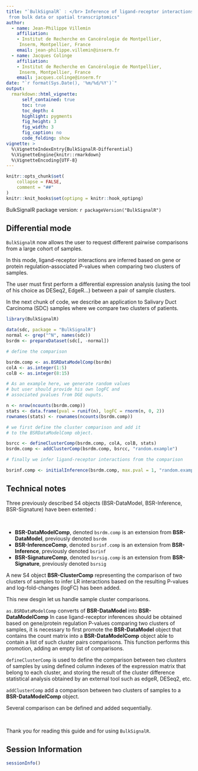 ```yaml
---
title: "`BulkSignalR` : </br> Inference of ligand-receptor interactions
 from bulk data or spatial transcriptomics"
author:
  - name: Jean-Philippe Villemin
    affiliation:
    - Institut de Recherche en Cancérologie de Montpellier,
     Inserm, Montpellier, France 
    email: jean-philippe.villemin@inserm.fr
  - name: Jacques Colinge
    affiliation:
    - Institut de Recherche en Cancérologie de Montpellier,
     Inserm, Montpellier, France 
    email: jacques.colinge@inserm.fr
date: "`r format(Sys.Date(), '%m/%d/%Y')`"
output: 
  rmarkdown::html_vignette:
      self_contained: true
      toc: true
      toc_depth: 4
      highlight: pygments
      fig_height: 3
      fig_width: 3
      fig_caption: no
      code_folding: show
vignette: >
  %\VignetteIndexEntry{BulkSignalR-Differential}
  %\VignetteEngine{knitr::rmarkdown}
  %\VignetteEncoding{UTF-8}
---
```


```r
knitr::opts_chunk$set(
    collapse = FALSE,
    comment = "##"
)
knitr::knit_hooks$set(optipng = knitr::hook_optipng)
```

BulkSignalR package version: `r packageVersion("BulkSignalR")`

## Differential mode 

`BulkSignalR` now allows the user to request different pairwise
comparisons from a large cohort of samples.  

In this mode, ligand-receptor interactions are inferred based on gene or protein
regulation-associated P-values when comparing two clusters of samples. 

The user must first perform a differential expression analysis 
(using the tool of his choice as DESeq2, EdgeR...) between a 
pair of sample clusters.


In the next chunk of code, we describe an application to 
Salivary Duct Carcinoma (SDC) samples where we compare two clusters 
of patients.

```r
library(BulkSignalR)

data(sdc, package = "BulkSignalR")
normal <- grep("^N", names(sdc))
bsrdm <- prepareDataset(sdc[, -normal])

# define the comparison

bsrdm.comp <- as.BSRDataModelComp(bsrdm)
colA <- as.integer(1:5)
colB <- as.integer(8:15)

# As an example here, we generate random values
# but user should provide his own logFC and
# associated pvalues from DGE ouputs.

n <- nrow(ncounts(bsrdm.comp))
stats <- data.frame(pval = runif(n), logFC = rnorm(n, 0, 2))
rownames(stats) <- rownames(ncounts(bsrdm.comp))

# we first define the cluster comparison and add it
# to the BSRDataModelComp object.

bsrcc <- defineClusterComp(bsrdm.comp, colA, colB, stats)
bsrdm.comp <- addClusterComp(bsrdm.comp, bsrcc, "random.example")

# finally we infer ligand-receptor interactions from the comparison

bsrinf.comp <- initialInference(bsrdm.comp, max.pval = 1, "random.example")
```  

##  Technical notes

Three previously described S4 objects 
(BSR-DataModel, BSR-Inference, BSR-Signature) 
have been extented :  

\
    

* **BSR-DataModelComp**, denoted `bsrdm.comp` is an extension from 
**BSR-DataModel**, previously denoted `bsrdm`  
* **BSR-InferenceComp**, denoted `bsrinf.comp` is an extension from 
**BSR-Inference**, previously denoted `bsrinf` 
* **BSR-SignatureComp**, denoted `bsrsig.comp` is an extension from 
**BSR-Signature**, previously denoted `bsrsig` 

A new S4 object **BSR-ClusterComp** representing the comparison of two clusters
of samples to infer LR interactions based on the resulting P-values and
log-fold-changes (logFC) has been added.

This new desgin let us handle sample cluster comparisons.


`as.BSRDataModelComp` converts of **BSR-DataModel** into **BSR-DataModelComp** 
In case ligand-receptor inferences should be obtained
based on gene/protein regulation P-values comparing two clusters of
samples, it is necessary to first promote the **BSR-DataModel** object that
contains the count matrix into a **BSR-DataModelComp** object able to contain
a list of such cluster pairs comparisons. This function performs this
promotion, adding an empty list of comparisons.  

`defineClusterComp` is used to define the comparison
between two clusters of samples
by using defined column indexes of the expression matrix
that belong to each cluster,
and storing the result of the cluster difference statistical analysis
obtained by an external tool such as edgeR, DESeq2, etc.

`addClusterComp` add a comparison between two clusters of samples 
to a **BSR-DataModelComp** object.

Several comparison can be defined and added sequentially.  

\
    
Thank you for reading this guide and for using `BulkSignalR`.  

## Session Information

```r
sessionInfo()
```
